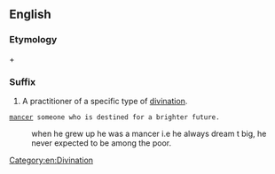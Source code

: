 ==English==

===Etymology===
{{term|-mancy}} + {{term|-er}}

===Suffix===
{{en-suffix}}

# A practitioner of a specific type of [[divination]].

[[Category:en:Divination]]

 [[mancer]] someone who is destined for a brighter future.
:when he grew up he was a mancer i.e he always dream t big, he never expected to be among the poor.